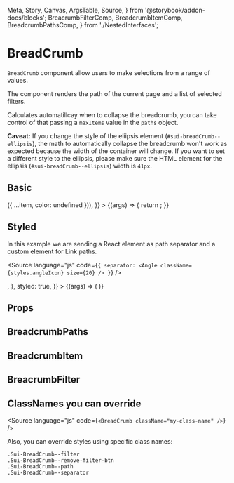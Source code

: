   Meta,
  Story,
  Canvas,
  ArgsTable,
  Source,
} from '@storybook/addon-docs/blocks';
  BreacrumbFilterComp,
  BreadcrumbItemComp,
  BreadcrumbPathsComp,
} from './NestedInterfaces';

<Meta title="Components/BreadCrumb" component={BreadCrumb} />


# BreadCrumb

`BreadCrumb` component allow users to make selections from a range of values.

The component renders the path of the current page and a list of selected filters.

Calculates automatillcay when to collapse the breadcrumb, you can take control of that passing a `maxItems` value in the `paths` object.

**Caveat:** If you change the style of the eliipsis element (`#sui-breadCrumb--ellipsis`), the math to automatically collapse the breadcrumb won't work as expected because the width of the container will change.
If you want to set a different style to the ellipsis, please make sure the HTML element for the ellipsis (`#sui-breadCrumb--ellipsis`) width is `41px`.

## Basic

<Canvas>
  <Story
    name="Basic"
    args={{
      ...data,
      filters: data.filters.map((item) => ({ ...item, color: undefined })),
    }}
  >
    {(args) => {
      return <BreadCrumb {...args} />;
    }}
  </Story>
</Canvas>

## Styled

In this example we are sending a React element as path separator and a custom element for Link paths.

<Source
  language="js"
  code={`
{
  separator: <Angle className={styles.angleIcon} size={20} />
}
`}
/>

<Canvas>
  <Story
    name="Styled"
    args={{
      ...data,
      paths: {
        ...data.paths,
        maxItems: 3,
        separator: () => <Angle className={styles.angleIcon} size={20} />,
      },
      styled: true,
    }}
  >
    {(args) => (
      <Router>
        <BreadCrumb {...args} />
      </Router>
    )}
  </Story>
</Canvas>

## Props

<ArgsTable of={BreadCrumb} />

## BreadcrumbPaths

<ArgsTable of={BreadcrumbPathsComp} />

## BreadcrumbItem

<ArgsTable of={BreadcrumbItemComp} />

## BreacrumbFilter

<ArgsTable of={BreacrumbFilterComp} />

## ClassNames you can override

<Source language="js" code={`<BreadCrumb className="my-class-name" />`} />

Also, you can override styles using specific class names:

```
.Sui-BreadCrumb--filter
.Sui-BreadCrumb--remove-filter-btn
.Sui-BreadCrumb--path
.Sui-BreadCrumb--separator
```
